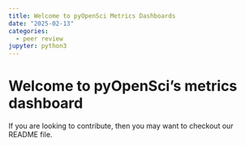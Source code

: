 ```yaml
---
title: Welcome to pyOpenSci Metrics Dashboards
date: "2025-02-13"
categories: 
  - peer review
jupyter: python3
---
```


# Welcome to pyOpenSci's metrics dashboard

If you are looking to contribute, then you may want to checkout
our README file.
